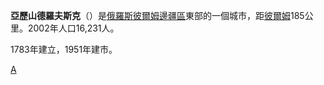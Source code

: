 {{coord|59|10|N|57|35|E|display=title}}
'''亞歷山德羅夫斯克'''（{{lang-ru|Алекса́ндровск}}）是[[俄羅斯|俄羅斯]][[彼爾姆邊疆區|彼爾姆邊疆區]]東部的一個城市，距[[彼爾姆|彼爾姆]]185公里。2002年人口16,231人。

1783年建立，1951年建市。

{{彼爾姆邊疆區城市}}

[[Category:彼爾姆邊疆區城市|А]]